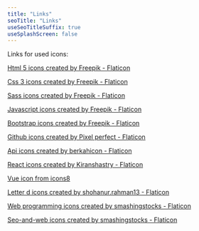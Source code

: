```yaml
---
title: "Links"
seoTitle: "Links"
useSeoTitleSuffix: true
useSplashScreen: false
---
```


Links for used icons:

<p>
  <a href="https://www.flaticon.com/free-icons/html-5" title="html 5 icons">
    Html 5 icons created by Freepik - Flaticon
  </a>
</p>
<p>
  <a href="https://www.flaticon.com/free-icons/css-3" title="css 3 icons">
    Css 3 icons created by Freepik - Flaticon
  </a>
</p>
<p>
  <a href="https://www.flaticon.com/free-icons/sass" title="sass icons">
    Sass icons created by Freepik - Flaticon
  </a>
</p>
<p>
  <a
    href="https://www.flaticon.com/free-icons/javascript"
    title="javascript icons"
  >
    Javascript icons created by Freepik - Flaticon
  </a>
</p>
<p>
  <a
    href="https://www.flaticon.com/free-icons/bootstrap"
    title="bootstrap icons"
  >
    Bootstrap icons created by Freepik - Flaticon
  </a>
</p>
<p>
  <a href="https://www.flaticon.com/free-icons/github" title="github icons">
    Github icons created by Pixel perfect - Flaticon
  </a>
</p>
<p>
  <a href="https://www.flaticon.com/free-icons/api" title="api icons">
    Api icons created by berkahicon - Flaticon
  </a>
</p>
<p>
  <a href="https://www.flaticon.com/free-icons/react" title="react icons">
    React icons created by Kiranshastry - Flaticon
  </a>
</p>
<p>
  <a href="https://icons8.com/icons/set/vue" title="vue icons">
    Vue icon from icons8
  </a>
</p>
<p>
  <a href="https://www.flaticon.com/free-icons/letter-d" title="letter d icons">
    Letter d icons created by shohanur.rahman13 - Flaticon
  </a>
</p>
<p>
  <a
    href="https://www.flaticon.com/free-icons/web-programming"
    title="web programming icons"
  >
    Web programming icons created by smashingstocks - Flaticon
  </a>
</p>
<p>
  <a
    href="https://www.flaticon.com/free-icons/seo-and-web"
    title="seo-and-web icons"
  >
    Seo-and-web icons created by smashingstocks - Flaticon
  </a>
</p>
